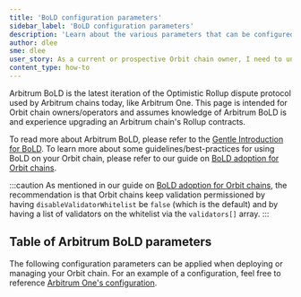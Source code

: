 ```yaml
---
title: 'BoLD configuration parameters'
sidebar_label: 'BoLD configuration parameters'
description: 'Learn about the various parameters that can be configured for Arbitrum BoLD'
author: dlee
sme: dlee
user_story: As a current or prospective Orbit chain owner, I need to understand the various configuration parameters with Arbitrum BoLD
content_type: how-to
---
```


<a data-quicklook-from="bold">Arbitrum BoLD</a> is the latest iteration of the Optimistic Rollup dispute
protocol used by Arbitrum chains today, like Arbitrum One. This page is intended for Orbit chain owners/operators
and assumes knowledge of Arbitrum BoLD is and experience upgrading an Arbitrum chain's Rollup contracts.

To read more about Arbitrum BoLD, please refer to the [Gentle Introduction for BoLD](../../../how-arbitrum-works/bold/gentle-introduction.mdx). To learn more about some guidelines/best-practices for using BoLD on your Orbit chain, please refer to our guide on [BoLD adoption for Orbit chains](../../bold-adoption-for-orbit-chains.mdx).

:::caution
As mentioned in our guide on [BoLD adoption for Orbit chains](../../bold-adoption-for-orbit-chains.mdx), the recommendation is that Orbit chains keep validation permissioned by having `disableValidatorWhitelist` be `false` (which is the default) and by having a list of validators on the whitelist via the `validators[]` array.
:::

## Table of Arbitrum BoLD parameters

The following configuration parameters can be applied when deploying or managing your Orbit chain. For an example of a configuration, feel free to reference [Arbitrum One's configuration](https://github.com/OffchainLabs/nitro-contracts/blob/main/scripts/files/configs/arb1.ts).


<OptionalOrbitCompatibleCLIFlagsPartial />

